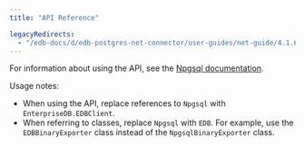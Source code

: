 ```yaml
---
title: "API Reference"

legacyRedirects:
  - "/edb-docs/d/edb-postgres-net-connector/user-guides/net-guide/4.1.6.1/api_reference.html"
---
```


<div id="api_reference" class="registered_link"></div>

For information about using the API, see the [Npgsql documentation](http://www.npgsql.org/doc/api/Npgsql.html).

Usage notes:

-   When using the API, replace references to `Npgsql` with `EnterpriseDB.EDBClient`.
-   When referring to classes, replace `Npgsql` with `EDB`. For example, use the `EDBBinaryExporter` class instead of the `NpgsqlBinaryExporter` class.
